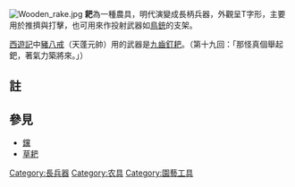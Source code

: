 {{Otheruses|subject=明朝出現過的武器|other=鈀元素|鈀}}
[[File:Wooden_rake.jpg|thumb]]
'''耙'''為一種農具，明代演變成長柄兵器，外觀呈T字形，主要用於推擠與打擊，也可用來作投射武器如[[鳥銃|鳥銃]]的支架。

[[西遊記|西遊記]]中[[豬八戒|豬八戒]]（天蓬元帥）用的武器是[[九齒釘耙|九齒釘耙]]。（第十九回：「那怪真個舉起鈀，著氣力築將來。」）

==註==
{{reflist}}

==參見==
*[[钂|钂]]
*[[草耙|草耙]]

{{武器小作品}}
{{十八般兵器}}
{{園藝工具}}

[[Category:長兵器|Category:長兵器]]
[[Category:农具|Category:农具]]
[[Category:園藝工具|Category:園藝工具]]